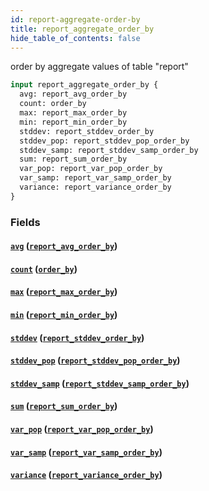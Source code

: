 ```yaml
---
id: report-aggregate-order-by
title: report_aggregate_order_by
hide_table_of_contents: false
---
```



order by aggregate values of table "report"

```graphql
input report_aggregate_order_by {
  avg: report_avg_order_by
  count: order_by
  max: report_max_order_by
  min: report_min_order_by
  stddev: report_stddev_order_by
  stddev_pop: report_stddev_pop_order_by
  stddev_samp: report_stddev_samp_order_by
  sum: report_sum_order_by
  var_pop: report_var_pop_order_by
  var_samp: report_var_samp_order_by
  variance: report_variance_order_by
}
```


### Fields

#### [`avg`](#) ([`report_avg_order_by`](../inputs/report-avg-order-by))




#### [`count`](#) ([`order_by`](../enums/order-by))




#### [`max`](#) ([`report_max_order_by`](../inputs/report-max-order-by))




#### [`min`](#) ([`report_min_order_by`](../inputs/report-min-order-by))




#### [`stddev`](#) ([`report_stddev_order_by`](../inputs/report-stddev-order-by))




#### [`stddev_pop`](#) ([`report_stddev_pop_order_by`](../inputs/report-stddev-pop-order-by))




#### [`stddev_samp`](#) ([`report_stddev_samp_order_by`](../inputs/report-stddev-samp-order-by))




#### [`sum`](#) ([`report_sum_order_by`](../inputs/report-sum-order-by))




#### [`var_pop`](#) ([`report_var_pop_order_by`](../inputs/report-var-pop-order-by))




#### [`var_samp`](#) ([`report_var_samp_order_by`](../inputs/report-var-samp-order-by))




#### [`variance`](#) ([`report_variance_order_by`](../inputs/report-variance-order-by))






